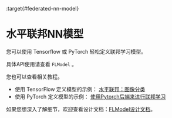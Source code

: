 :target{#federated-nn-model}

# 水平联邦NN模型

您可以使用 Tensorflow 或 PyTorch 轻松定义联邦学习模型。

具体API使用请查看 <code>FLModel</code> 。

您也可以查看相关教程。

- 使用 TensorFlow 定义模型的示例： [水平联邦：图像分类](../../../tutorial/Federate_Learning_for_Image_Classification.mdx)
- 使用 PyTorch 定义模型的示例： [使用Pytorch后端来进行联邦学习](../../../tutorial/Federated_Learning_with_Pytorch_backend.mdx)

如果您想深入了解细节，欢迎查看设计文档：[FLModel设计文档](../../../developer/design/flmodel.mdx)。
